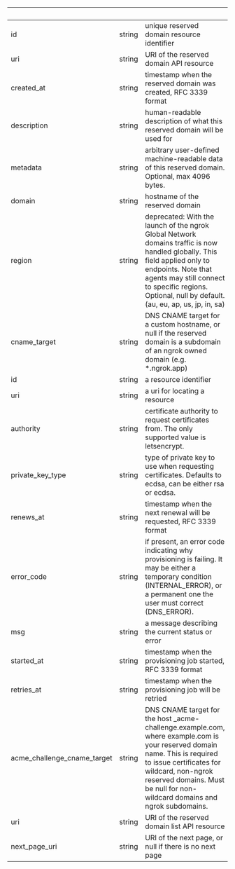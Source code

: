 
| &nbsp;                      | &nbsp; | &nbsp;                                                                                                                                                                                                                                                   |
| --------------------------- | ------ | -------------------------------------------------------------------------------------------------------------------------------------------------------------------------------------------------------------------------------------------------------- |
| id                          | string | unique reserved domain resource identifier                                                                                                                                                                                                               |
| uri                         | string | URI of the reserved domain API resource                                                                                                                                                                                                                  |
| created_at                  | string | timestamp when the reserved domain was created, RFC 3339 format                                                                                                                                                                                          |
| description                 | string | human-readable description of what this reserved domain will be used for                                                                                                                                                                                 |
| metadata                    | string | arbitrary user-defined machine-readable data of this reserved domain. Optional, max 4096 bytes.                                                                                                                                                          |
| domain                      | string | hostname of the reserved domain                                                                                                                                                                                                                          |
| region                      | string | deprecated: With the launch of the ngrok Global Network domains traffic is now handled globally. This field applied only to endpoints. Note that agents may still connect to specific regions. Optional, null by default. (au, eu, ap, us, jp, in, sa)   |
| cname_target                | string | DNS CNAME target for a custom hostname, or null if the reserved domain is a subdomain of an ngrok owned domain (e.g. \*.ngrok.app)                                                                                                                       |
| id                          | string | a resource identifier                                                                                                                                                                                                                                    |
| uri                         | string | a uri for locating a resource                                                                                                                                                                                                                            |
| authority                   | string | certificate authority to request certificates from. The only supported value is letsencrypt.                                                                                                                                                             |
| private_key_type            | string | type of private key to use when requesting certificates. Defaults to ecdsa, can be either rsa or ecdsa.                                                                                                                                                  |
| renews_at                   | string | timestamp when the next renewal will be requested, RFC 3339 format                                                                                                                                                                                       |
| error_code                  | string | if present, an error code indicating why provisioning is failing. It may be either a temporary condition (INTERNAL_ERROR), or a permanent one the user must correct (DNS_ERROR).                                                                         |
| msg                         | string | a message describing the current status or error                                                                                                                                                                                                         |
| started_at                  | string | timestamp when the provisioning job started, RFC 3339 format                                                                                                                                                                                             |
| retries_at                  | string | timestamp when the provisioning job will be retried                                                                                                                                                                                                      |
| acme_challenge_cname_target | string | DNS CNAME target for the host \_acme-challenge.example.com, where example.com is your reserved domain name. This is required to issue certificates for wildcard, non-ngrok reserved domains. Must be null for non-wildcard domains and ngrok subdomains. |
| uri                         | string | URI of the reserved domain list API resource                                                                                                                                                                                                             |
| next_page_uri               | string | URI of the next page, or null if there is no next page                                                                                                                                                                                                   |
